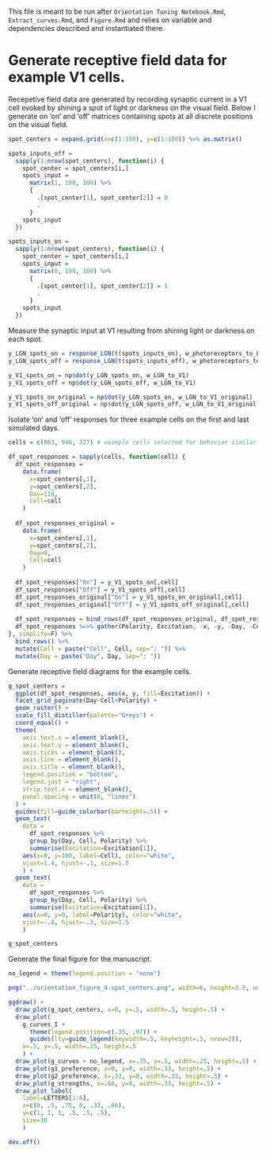 
This file is meant to be run after `Orientation Tuning Notebook.Rmd`, `Extract_curves.Rmd`, and `Figure.Rmd` and relies on variable and dependencies described and instantiated there.

# Generate receptive field data for example V1 cells.

Recepetive field data are generated by recording synaptic current in a V1 cell evoked by shining a spot of light or darkness on the visual field. Below I generate on 'on' and 'off' matrices containing spots at all discrete positions on the visual field.

```r
spot_centers = expand.grid(x=c(1:100), y=c(1:100)) %>% as.matrix()

spots_inputs_off =
  sapply(1:nrow(spot_centers), function(i) {
    spot_center = spot_centers[i,]
    spots_input = 
      matrix(1, 100, 100) %>%
      {
        .[spot_center[1], spot_center[2]] = 0
        .
      }
    spots_input
  })

spots_inputs_on =
  sapply(1:nrow(spot_centers), function(i) {
    spot_center = spot_centers[i,]
    spots_input = 
      matrix(0, 100, 100) %>%
      {
        .[spot_center[1], spot_center[2]] = 1
        .
      }
    spots_input
  })
```

Measure the synaptic input at V1 resulting from shining light or darkness on each spot.

```r
y_LGN_spots_on = response_LGN(t(spots_inputs_on), w_photoreceptors_to_LGN)
y_LGN_spots_off = response_LGN(t(spots_inputs_off), w_photoreceptors_to_LGN)

y_V1_spots_on = np$dot(y_LGN_spots_on, w_LGN_to_V1)
y_V1_spots_off = np$dot(y_LGN_spots_off, w_LGN_to_V1)

y_V1_spots_on_original = np$dot(y_LGN_spots_on, w_LGN_to_V1_original)
y_V1_spots_off_original = np$dot(y_LGN_spots_off, w_LGN_to_V1_original)
```

Isolate 'on' and 'off' responses for three example cells on the first and last simulated days.

```r
cells = c(863, 946, 327) # example cells selected for behavior similar to the average cell

df_spot_responses = sapply(cells, function(cell) {
  df_spot_responses = 
    data.frame(
      x=spot_centers[,1], 
      y=spot_centers[,2],
      Day=118,
      Cell=cell
    )
  
  df_spot_responses_original = 
    data.frame(
      x=spot_centers[,1], 
      y=spot_centers[,2],
      Day=0,
      Cell=cell
    )
  
  df_spot_responses["On"] = y_V1_spots_on[,cell]
  df_spot_responses["Off"] = y_V1_spots_off[,cell]
  df_spot_responses_original["On"] = y_V1_spots_on_original[,cell]
  df_spot_responses_original["Off"] = y_V1_spots_off_original[,cell]
  
  df_spot_responses = bind_rows(df_spot_responses_original, df_spot_responses)
  df_spot_responses %<>% gather(Polarity, Excitation, -x, -y, -Day, -Cell)
}, simplify=F) %>%
  bind_rows() %>%
  mutate(Cell = paste("Cell", Cell, sep=": ")) %>%
  mutate(Day = paste("Day", Day, sep=": "))
```

Generate receptive field diagrams for the example cells.

```r
g_spot_centers = 
  ggplot(df_spot_responses, aes(x, y, fill=Excitation)) +
  facet_grid_paginate(Day~Cell+Polarity) +
  geom_raster() +
  scale_fill_distiller(palette="Greys") +
  coord_equal() +
  theme(
    axis.text.x = element_blank(),
    axis.text.y = element_blank(),
    axis.ticks = element_blank(),
    axis.line = element_blank(),
    axis.title = element_blank(),
    legend.position = "bottom",
    legend.just = "right",
    strip.text.x = element_blank(),
    panel.spacing = unit(0, "lines")
  ) +
  guides(fill=guide_colorbar(barheight=.5)) +
  geom_text(
    data = 
      df_spot_responses %>%
      group_by(Day, Cell, Polarity) %>%
      summarise(Excitation=Excitation[1]),
    aes(x=0, y=100, label=Cell), color="white", 
    vjust=1.4, hjust=-.1, size=1.5
    ) +
  geom_text(
    data = 
      df_spot_responses %>%
      group_by(Day, Cell, Polarity) %>%
      summarise(Excitation=Excitation[1]),
    aes(x=0, y=0, label=Polarity), color="white", 
    vjust=-.8, hjust=-.3, size=1.5
    )

g_spot_centers
```

Generate the final figure for the manuscript.

```r
no_legend = theme(legend.position = "none")

png("../orientation_figure_4-spot_centers.png", width=6, height=3.5, units="in", res=300)

ggdraw() +
  draw_plot(g_spot_centers, x=0, y=.5, width=.5, height=.5) +
  draw_plot(
    g_curves_I + 
      theme(legend.position=c(.35, .97)) +
      guides(lty=guide_legend(keywidth=.5, keyheight=.5, nrow=2)), 
    x=.5, y=.5, width=.25, height=.5
    ) +
  draw_plot(g_curves + no_legend, x=.75, y=.5, width=.25, height=.5) +
  draw_plot(g1_preference, x=0, y=0, width=.33, height=.5) +
  draw_plot(g2_preference, x=.33, y=0, width=.33, height=.5) +
  draw_plot(g_strengths, x=.66, y=0, width=.33, height=.5) +
  draw_plot_label(
    label=LETTERS[1:6], 
    x=c(0, .5, .75, 0, .33, .66),
    y=c(1, 1, 1, .5, .5, .5),
    size=10
    )

dev.off()
```




